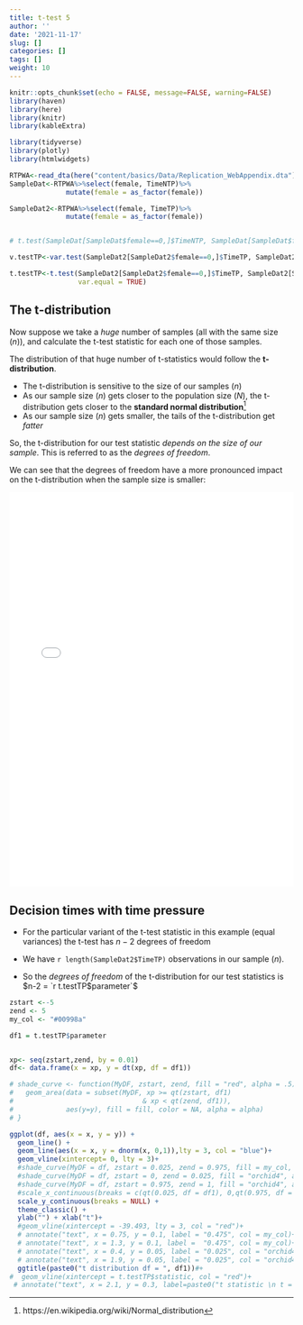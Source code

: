 ```yaml
---
title: t-test 5
author: ''
date: '2021-11-17'
slug: []
categories: []
tags: []
weight: 10
---
```


```r
knitr::opts_chunk$set(echo = FALSE, message=FALSE, warning=FALSE)
library(haven)
library(here)
library(knitr)
library(kableExtra)

library(tidyverse)
library(plotly)
library(htmlwidgets)
```

```r
RTPWA<-read_dta(here("content/basics/Data/Replication_WebAppendix.dta"))
SampleDat<-RTPWA%>%select(female, TimeNTP)%>%
              mutate(female = as_factor(female))

SampleDat2<-RTPWA%>%select(female, TimeTP)%>%
              mutate(female = as_factor(female))


# t.test(SampleDat[SampleDat$female==0,]$TimeNTP, SampleDat[SampleDat$female==1,]$TimeNTP)

v.testTP<-var.test(SampleDat2[SampleDat2$female==0,]$TimeTP, SampleDat2[SampleDat2$female==1,]$TimeTP)

t.testTP<-t.test(SampleDat2[SampleDat2$female==0,]$TimeTP, SampleDat2[SampleDat2$female==1,]$TimeTP, 
                 var.equal = TRUE)
```

## The t-distribution


Now suppose we take a *huge* number of samples (all with the same size ($n$)), and calculate the t-test statistic for each one of those samples. 

The distribution of that huge number of t-statistics would follow the **t-distribution**.

- The t-distribution is sensitive to the size of our samples ($n$)
- As our sample size ($n$) gets closer to the population size ($N$), the t-distribution gets closer to the **standard normal distribution**^[https://en.wikipedia.org/wiki/Normal_distribution]  
- As our sample size ($n$) gets smaller, the tails of the t-distribution get *fatter*

So, the t-distribution for our test statistic *depends on the size of our sample*. This  is referred to as the *degrees of freedom*. 

We can see that the degrees of freedom have a more pronounced impact on the t-distribution when the sample size is smaller: 


<iframe src ="dffig.html" width="100%" height="700px" marginheight="0" frameborder="0" border="0" scrolling="auto" onload="autoResize(this);"></iframe>


## Decision times with time pressure

- For the particular variant of the t-test statistic in this example (equal variances) the t-test has $n-2$ degrees of freedom

- We have `r length(SampleDat2$TimeTP)` observations in our sample ($n$).
- So the *degrees of freedom* of the t-distribution for our test statistics is $n-2 = `r t.testTP$parameter`$

```r

zstart <--5
zend <- 5
my_col <- "#00998a"

df1 = t.testTP$parameter


xp<- seq(zstart,zend, by = 0.01)
df<- data.frame(x = xp, y = dt(xp, df = df1))

# shade_curve <- function(MyDF, zstart, zend, fill = "red", alpha = .5){
#   geom_area(data = subset(MyDF, xp >= qt(zstart, df1)
#                                & xp < qt(zend, df1)),
#             aes(y=y), fill = fill, color = NA, alpha = alpha)
# }

ggplot(df, aes(x = x, y = y)) + 
  geom_line() +
  geom_line(aes(x = x, y = dnorm(x, 0,1)),lty = 3, col = "blue")+
  geom_vline(xintercept= 0, lty = 3)+
  #shade_curve(MyDF = df, zstart = 0.025, zend = 0.975, fill = my_col, alpha = .3) +
  #shade_curve(MyDF = df, zstart = 0, zend = 0.025, fill = "orchid4", alpha = .5) +
  #shade_curve(MyDF = df, zstart = 0.975, zend = 1, fill = "orchid4", alpha = .5) +
  #scale_x_continuous(breaks = c(qt(0.025, df = df1), 0,qt(0.975, df = df1))) +
  scale_y_continuous(breaks = NULL) +
  theme_classic() +
  ylab("") + xlab("t")+
  #geom_vline(xintercept = -39.493, lty = 3, col = "red")+
  # annotate("text", x = 0.75, y = 0.1, label = "0.475", col = my_col)+
  # annotate("text", x = 1.3, y = 0.1, label =  "0.475", col = my_col)+
  # annotate("text", x = 0.4, y = 0.05, label = "0.025", col = "orchid4")+
  # annotate("text", x = 1.9, y = 0.05, label = "0.025", col = "orchid4")+
  ggtitle(paste0("t distribution df = ", df1))#+
#  geom_vline(xintercept = t.testTP$statistic, col = "red")+
 # annotate("text", x = 2.1, y = 0.3, label=paste0("t statistic \n t = ", round(t.testTP$statistic,3)), col = "red")

```






